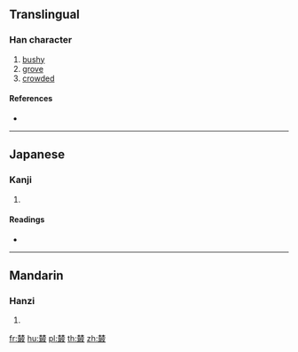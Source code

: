 ==Translingual==

===Han character===
{{Han char|rn=75|rad=木|as=12|sn=16|four=|canj=DDSJE|ids=⿱林取}}

# [[bushy]]
# [[grove]]
# [[crowded]]

====References====
* {{Han ref|kx=0551.250|dkj=15492|dj=0940.020|hdz=21288.180|uh=6A37|ud=27191}}

----

==Japanese==

===Kanji===
{{ja-kanji|grade=|rs=木12}}

# {{defn|lang=ja|sort=木12}}

====Readings====
* {{ja-readings|on=[[そう]] (sō), [[ず]] (zu)|kun=[[むらがる]] (muragaru)}}

----

==Mandarin==

===Hanzi===
{{cmn-hanzi|pin=[[cóng]] ([[cong2]])|wg=ts'ung<sup>2</sup>}}

# {{defn|lang=cmn|sort=木12}}

[[fr:樷]]
[[hu:樷]]
[[pl:樷]]
[[th:樷]]
[[zh:樷]]